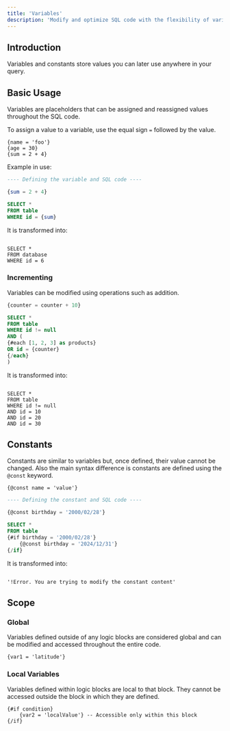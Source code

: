 ```yaml
---
title: 'Variables'
description: 'Modify and optimize SQL code with the flexibility of variables'
---
```


## Introduction

Variables and constants store values you can later use anywhere in your query.

## Basic Usage
Variables are placeholders that can be assigned and reassigned values throughout the SQL code.

To assign a value to a variable, use the equal sign `=` followed by the value.
```
{name = 'foo'}
{age = 30}
{sum = 2 + 4} 
```

Example in use:
```sql
---- Defining the variable and SQL code ----

{sum = 2 + 4} 

SELECT *
FROM table
WHERE id = {sum}

```
It is transformed into:
```

SELECT *
FROM database
WHERE id = 6
```
### Incrementing
Variables can be modified using operations such as addition.
```sql
{counter = counter + 10}

SELECT *
FROM table
WHERE id != null
AND (
{#each [1, 2, 3] as products}
OR id = {counter}
{/each}
)

```
It is transformed into:
```

SELECT *
FROM table
WHERE id != null 
AND id = 10
AND id = 20
AND id = 30
```

## Constants
Constants are similar to variables but, once defined, their value cannot be changed. Also the main syntax difference is constants are defined using the `@const` keyword.

```
{@const name = 'value'}
```

```sql
---- Defining the constant and SQL code ----

{@const birthday = '2000/02/28'} 

SELECT *
FROM table
{#if birthday = '2000/02/28'}
    {@const birthday = '2024/12/31'} 
{/if}


```
It is transformed into:
```

'!Error. You are trying to modify the constant content'
```

## Scope
### Global
Variables defined outside of any logic blocks are considered global and can be modified and accessed throughout the entire code.
```
{var1 = 'latitude'}
```

### Local Variables
Variables defined within logic blocks are local to that block. They cannot be accessed outside the block in which they are defined.

``` 
{#if condition}
    {var2 = 'localValue'} -- Accessible only within this block
{/if}
```
